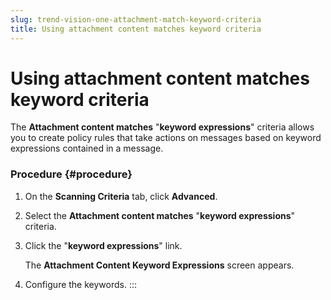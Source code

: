 ```yaml
---
slug: trend-vision-one-attachment-match-keyword-criteria
title: Using attachment content matches keyword criteria
---
```

# Using attachment content matches keyword criteria

The **Attachment content matches** "**keyword expressions**" criteria allows you to create policy rules that take actions on messages based on keyword expressions contained in a message.

### Procedure {#procedure}

1.  On the **Scanning Criteria** tab, click **Advanced**.

2.  Select the **Attachment content matches** "**keyword expressions**" criteria.

3.  Click the "**keyword expressions**" link.

    The **Attachment Content Keyword Expressions** screen appears.

4.  Configure the keywords.
:::
